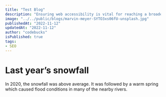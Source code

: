 ```yaml
---
title: "Test Blog"
description: "Ensuring web accessibility is vital for reaching a broader audience and creating inclusive digital experiences. This blog highlights essential web accessibility best practices, guidelines, and tools to make your websites accessible to everyone."
image: "../../public/blogs/marvin-meyer-SYTO3xs06fU-unsplash.jpg"
publishedAt: "2022-11-12"
updatedAt: "2022-11-12"
author: "codebucks"
isPublished: true
tags:
- SEO
---
```



# Last year’s snowfall

In 2020, the snowfall was above average.
It was followed by a warm spring which caused
flood conditions in many of the nearby rivers.

